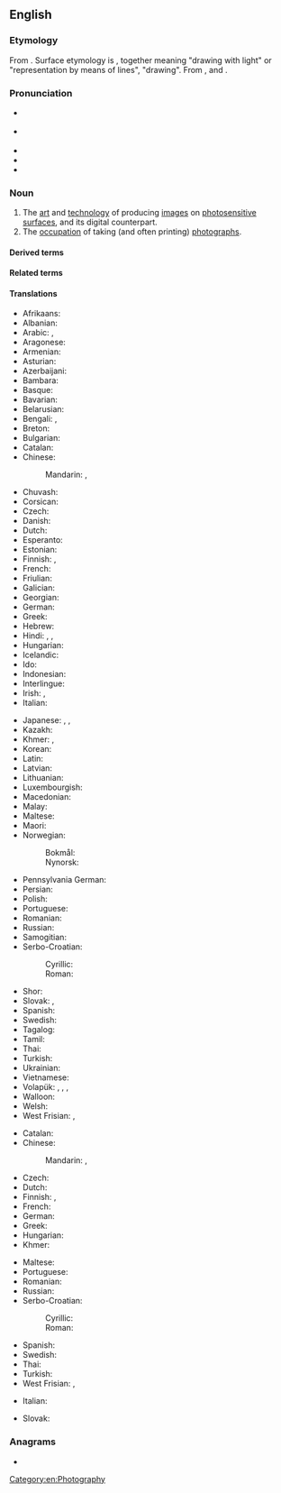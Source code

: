 ==English==
{{wikipedia}}

===Etymology===
From {{bor|en|fr|photographie}}. Surface etymology is {{af|en|photo-|-graphy}}, together meaning "drawing with light" or "representation by means of lines", "drawing". From {{m|grc|φωτός|pos=genitive|t=of light}}, and {{m|grc|γράφω|t=I write}}.

===Pronunciation===
* {{a|UK}} {{IPA|en|/fəˈtɒɡɹəfi/}}
* {{a|US}} {{IPA|en|/fəˈtɑɡɹəfi/}}
* {{audio|en|En-us-photography.ogg|Audio (US)}}
* {{rhymes|en|ɒɡɹəfi}}
* {{hyphenation|en|pho|tog|ra|phy}}

===Noun===
{{en-noun|-|+}}

# The [[art]] and [[technology]] of producing [[images]] on [[photosensitive]] [[surface]]s, and its digital counterpart.
# The [[occupation]] of taking (and often printing) [[photograph]]s.

====Derived terms====
{{col3|en
|aerial photography
|antiphotography
|astrophotography
|chromophotography
|chronophotography
|cinemaphotography
|cinephotography
|digital photography
|director of photography
|electrophotography
|flash photography
|glamour photography
|lithophotography
|macrophotography
|metaphotography
|microphotography
|orthophotography
|principal photography
|pyrophotography
|rephotography
|schlieren photography
|spectrophotography
|stereophotography
|telephotography
|tri-camera photography
|ultramicrophotography}}

====Related terms====
{{col3|en
|photographer
|photographic
|phonography
}}

====Translations====
{{trans-top|art and technology of producing images on photosensitive surfaces}}
* Afrikaans: {{t+|af|fotografie}}
* Albanian: {{t|sq|fotografia|?}}
* Arabic: {{t|ar|تَصْوِير|m}}, {{t|ar|فُوتُوغْرَافِيَّا|f|tr=futuḡrafiyyā}}
* Aragonese: {{t|an|fotografía|f}}
* Armenian: {{t+|hy|լուսանկարչություն}}
* Asturian: {{t+|ast|fotografía|f}}
* Azerbaijani: {{t+|az|fotoqrafiya}}
* Bambara: {{t|bm|kɔtɛba}}
* Basque: {{t|eu|argazkigintza}}
* Bavarian: {{t|bar|Photographie|?}}
* Belarusian: {{t|be|фатагра́фія}}
* Bengali: {{t|bn|ফটোগ্রাফি}}, {{t|bn|ফটোগ্রাফী}}
* Breton: {{t|br|luc'hskeudennerezh|?}}
* Bulgarian: {{t+|bg|фотогра́фия|f}}
* Catalan: {{t+|ca|fotografia|f}}
* Chinese:
*: Mandarin: {{t+|cmn|攝影}}, {{t+|cmn|摄影|tr=shèyǐng}}
* Chuvash: {{t|cv|фотографи}}
* Corsican: {{t|co|fotugrafia|f}}
* Czech: {{t+|cs|fotografie|f}}
* Danish: {{t+|da|fotografi|n}}
* Dutch: {{t+|nl|fotografie|f}}
* Esperanto: {{t|eo|fotarto}}
* Estonian: {{t|et|fotograafia}}
* Finnish: {{t+|fi|valokuvaus}}, {{t+|fi|valokuvaaminen}}
* French: {{t+|fr|photographie|f}}
* Friulian: {{t|fur|fotografie|?}}
* Galician: {{t+|gl|fotografía|f}}
* Georgian: {{t|ka|ფოტოგრაფია}}
* German: {{t+|de|Fotografie|f}}
* Greek: {{t+|el|φωτογραφία|f}}
* Hebrew: {{t|he|צילום|m|tr=tzilém}}
* Hindi: {{t+|hi|छायाचित्र|?}}, {{t|hi|फ़ोटोग्राफ़ी|f}}, {{t+|hi|फोटोग्राफी|m}}
* Hungarian: {{t+|hu|fényképezés}}
* Icelandic: {{t|is|ljósmyndun|f}}
* Ido: {{t+|io|fotografado}}
* Indonesian: {{t+|id|fotografi}}
* Interlingue: {{t+|ie|fotografie}}
* Irish: {{t|ga|grianghrafadóireacht|f}}, {{t|ga|fótagrafaíocht|f}}
* Italian: {{t+|it|fotografia|f}}
{{trans-mid}}
* Japanese: {{t|ja|写真撮影|tr=shashin satsuei}}, {{t|ja|写真術|tr=shashinjutsu}}, {{t+|ja|撮影|tr=さつえい, satsuei}}
* Kazakh: {{t+|kk|фотография}}
* Khmer: {{t|km|ឆាយាលេខន៍|tr=cʰaayaa leek}}, {{t|km|សិល្បៈថតរូប|tr=səl tʰɑɑt ruup}}
* Korean: {{t+|ko|사진술}}
* Latin: {{t|la|photographia|f}}
* Latvian: {{t|lv|fotogrāfija|f}}
* Lithuanian: {{t|lt|fotografija|f}}
* Luxembourgish: {{t|lb|Fotografie|f}}
* Macedonian: {{t|mk|фотографија|f}}
* Malay: {{t|ms|fotografi}}
* Maltese: {{t|mt|fotografija|?}}
* Maori: {{t|mi|whakaahua}}
* Norwegian:
*: Bokmål: {{t+|nb|fotografi|m}}
*: Nynorsk: {{t|nn|fotografi|m}}
* Pennsylvania German: {{t|pdc|Pikder|?}}
* Persian: {{t+|fa|عکاسی|tr=akkâsi}}
* Polish: {{t+|pl|fotografia|f}}
* Portuguese: {{t+|pt|fotografia|f}}
* Romanian: {{t+|ro|fotografie|f}}
* Russian: {{t+|ru|фотогра́фия|f}}
* Samogitian: {{t|sgs|puortėgrapėjė|f}}
* Serbo-Croatian:
*: Cyrillic: {{t|sh|фотогра̀фија|f}}
*: Roman: {{t+|sh|fotogràfija|f}}
* Shor: {{t|cjs|соом|tr=soom}}
* Slovak: {{t|sk|fotografia|f}}, {{t|sk|snímka|f}}
* Spanish: {{t+|es|fotografía|f}}
* Swedish: {{t+|sv|fotografi|c}}
* Tagalog: {{t|tl|palanginagan}}
* Tamil: {{t+|ta|புகைப்படம்}}
* Thai: {{t|th|การถ่ายภาพ}}
* Turkish: {{t+|tr|fotoğrafçılık}}
* Ukrainian: {{t|uk|фотогра́фія|f}}
* Vietnamese: {{t+|vi|nhiếp ảnh}}
* Volapük: {{t+|vo|fotograf}}, {{qualifier|older term, obsolete}} {{t|vo|fotogaf}}, {{qualifier|older term}} {{t|vo|litamag}}, {{qualifier|color}} {{t|vo|kölafotograf}}
* Walloon: {{t+|wa|fotografeye|f}}
* Welsh: {{t+|cy|ffotograffiaeth|f}}
* West Frisian: {{t|fy|fotografy|c}}, {{t|fy|fotografie|c}}
{{trans-bottom}}

{{trans-top|occupation of taking (and often printing) photographs}}
* Catalan: {{t+|ca|fotografia|f}}
* Chinese:
*: Mandarin: {{t+|cmn|攝影}}, {{t+|cmn|摄影|tr=shèyǐng}}
* Czech: {{t|cs|fotografování|n}}
* Dutch: {{t+|nl|fotografie|f}}
* Finnish: {{t+|fi|valokuvaus}}, {{t+|fi|valokuvaaminen}}
* French: {{t+|fr|photographie|f}}
* German: {{t+|de|Fotografie|f}}
* Greek: {{t+|el|φωτογραφική|f}}
* Hungarian: {{t+|hu|fotózás}}
* Khmer: {{t|km|ថតរូប|tr=tʰɑɑt ruup}}
{{trans-mid}}
* Maltese: {{t|mt|fotografu|?}}
* Portuguese: {{t+|pt|fotografia|f}}
* Romanian: {{t+|ro|fotografia|f}}
* Russian: {{t+|ru|фотогра́фия|f}}
* Serbo-Croatian:
*: Cyrillic: {{t|sh|фотогра̀фија|f}}
*: Roman: {{t+|sh|fotogràfija|f}}
* Spanish: {{t+|es|fotografía|f}}
* Swedish: {{t+|sv|fotografering|c}}
* Thai: {{t|th|การถ่ายภาพ}}
* Turkish: {{t+|tr|fotoğrafçılık}}
* West Frisian: {{t|fy|fotografy|c}}, {{t|fy|fotografie|c}}
{{trans-bottom}}

{{checktrans-top}}
* Italian: {{t+check|it|fotografia|f}}
{{trans-mid}}
* Slovak: {{t-check|sk|fotografia|f}}
{{trans-bottom}}

===Anagrams===
* {{anagrams|en|a=aghhoopprty|phagotrophy}}

[[Category:en:Photography]]